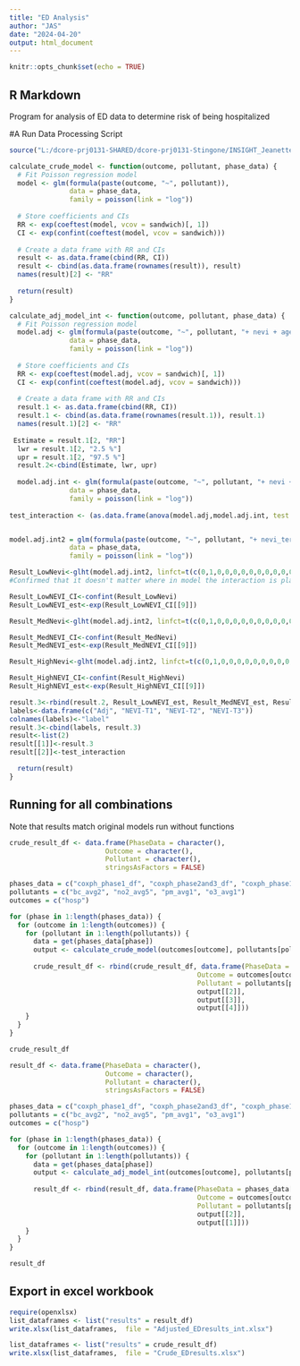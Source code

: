 ```yaml
---
title: "ED Analysis"
author: "JAS"
date: "2024-04-20"
output: html_document
---
```


```r
knitr::opts_chunk$set(echo = TRUE)
```

## R Markdown

Program for analysis of ED data to determine risk of being hospitalized

#A Run Data Processing Script
```r
source("L:/dcore-prj0131-SHARED/dcore-prj0131-Stingone/INSIGHT_Jeanette_final/Data Processing ED.RMD")
```

```r

calculate_crude_model <- function(outcome, pollutant, phase_data) {
  # Fit Poisson regression model
  model <- glm(formula(paste(outcome, "~", pollutant)), 
               data = phase_data, 
               family = poisson(link = "log"))
  
  # Store coefficients and CIs
  RR <- exp(coeftest(model, vcov = sandwich)[, 1])
  CI <- exp(confint(coeftest(model, vcov = sandwich)))
  
  # Create a data frame with RR and CIs
  result <- as.data.frame(cbind(RR, CI))
  result <- cbind(as.data.frame(rownames(result)), result)
  names(result)[2] <- "RR"
  
  return(result)
}

calculate_adj_model_int <- function(outcome, pollutant, phase_data) {
  # Fit Poisson regression model
  model.adj <- glm(formula(paste(outcome, "~", pollutant, "+ nevi + age + factor(sex) + factor(bmi_cat) + factor(smoke)+ asthma + diabetes + hyper")), 
               data = phase_data, 
               family = poisson(link = "log"))
  
  # Store coefficients and CIs
  RR <- exp(coeftest(model.adj, vcov = sandwich)[, 1])
  CI <- exp(confint(coeftest(model.adj, vcov = sandwich)))
  
  # Create a data frame with RR and CIs
  result.1 <- as.data.frame(cbind(RR, CI))
  result.1 <- cbind(as.data.frame(rownames(result.1)), result.1)
  names(result.1)[2] <- "RR"
  
 Estimate = result.1[2, "RR"]
  lwr = result.1[2, "2.5 %"]
  upr = result.1[2, "97.5 %"]
  result.2<-cbind(Estimate, lwr, upr)
  
  model.adj.int <- glm(formula(paste(outcome, "~", pollutant, "+ nevi + age + factor(sex) + factor(bmi_cat) + factor(smoke)+ asthma + diabetes + hyper", "+", pollutant, "*nevi")), 
               data = phase_data, 
               family = poisson(link = "log"))
  
test_interaction <- (as.data.frame(anova(model.adj,model.adj.int, test = "Chisq")))[2,5]


model.adj.int2 = glm(formula(paste(outcome, "~", pollutant, "+ nevi_tertiles + age + factor(sex) + factor(bmi_cat) + factor(smoke)+ asthma + diabetes + hyper", "+", pollutant, "*nevi_tertiles")), 
               data = phase_data, 
               family = poisson(link = "log"))

Result_LowNevi<-glht(model.adj.int2, linfct=t(c(0,1,0,0,0,0,0,0,0,0,0,0,0,0,0,0,0)), vcov=sandwich) #Confirmed that adding vcov=sandwich will ensure correct CIs when using confint
#Confirmed that it doesn't matter where in model the interaction is placed, the coefficients will always be at the end after all of the main effects

Result_LowNEVI_CI<-confint(Result_LowNevi)
Result_LowNEVI_est<-exp(Result_LowNEVI_CI[[9]])

Result_MedNevi<-glht(model.adj.int2, linfct=t(c(0,1,0,0,0,0,0,0,0,0,0,0,0,0,0,1,0)), vcov=sandwich) 

Result_MedNEVI_CI<-confint(Result_MedNevi)
Result_MedNEVI_est<-exp(Result_MedNEVI_CI[[9]])

Result_HighNevi<-glht(model.adj.int2, linfct=t(c(0,1,0,0,0,0,0,0,0,0,0,0,0,0,0,0,1)), vcov=sandwich) 

Result_HighNEVI_CI<-confint(Result_HighNevi)
Result_HighNEVI_est<-exp(Result_HighNEVI_CI[[9]])

result.3<-rbind(result.2, Result_LowNEVI_est, Result_MedNEVI_est, Result_HighNEVI_est)
labels<-data.frame(c("Adj", "NEVI-T1", "NEVI-T2", "NEVI-T3"))
colnames(labels)<-"label"
result.3<-cbind(labels, result.3)
result<-list(2)
result[[1]]<-result.3
result[[2]]<-test_interaction

  return(result)
}

```


## Running for all combinations 

Note that results match original models run without functions
```r
crude_result_df <- data.frame(PhaseData = character(),
                        Outcome = character(),
                        Pollutant = character(),
                        stringsAsFactors = FALSE)

phases_data = c("coxph_phase1_df", "coxph_phase2and3_df", "coxph_phase1_40cov", "coxph_phase2and3_40cov")
pollutants = c("bc_avg2", "no2_avg5", "pm_avg1", "o3_avg1")
outcomes = c("hosp") 

for (phase in 1:length(phases_data)) {
  for (outcome in 1:length(outcomes)) {
    for (pollutant in 1:length(pollutants)) {
      data = get(phases_data[phase])
      output <- calculate_crude_model(outcomes[outcome], pollutants[pollutant], data)
      
      crude_result_df <- rbind(crude_result_df, data.frame(PhaseData = phases_data[phase],
                                               Outcome = outcomes[outcome],
                                               Pollutant = pollutants[pollutant],
                                               output[[2]],
                                               output[[3]],
                                               output[[4]]))
    }
  }
}

crude_result_df

result_df <- data.frame(PhaseData = character(),
                        Outcome = character(),
                        Pollutant = character(),
                        stringsAsFactors = FALSE)

phases_data = c("coxph_phase1_df", "coxph_phase2and3_df", "coxph_phase1_40cov", "coxph_phase2and3_40cov")
pollutants = c("bc_avg2", "no2_avg5", "pm_avg1", "o3_avg1")
outcomes = c("hosp") 

for (phase in 1:length(phases_data)) {
  for (outcome in 1:length(outcomes)) {
    for (pollutant in 1:length(pollutants)) {
      data = get(phases_data[phase])
      output <- calculate_adj_model_int(outcomes[outcome], pollutants[pollutant], data)
      
      result_df <- rbind(result_df, data.frame(PhaseData = phases_data[phase],
                                               Outcome = outcomes[outcome],
                                               Pollutant = pollutants[pollutant],
                                               output[[2]],
                                               output[[1]]))
    }
  }
}

result_df
```

## Export in excel workbook

```r
require(openxlsx)
list_dataframes <- list("results" = result_df)
write.xlsx(list_dataframes,  file = "Adjusted_EDresults_int.xlsx")

list_dataframes <- list("results" = crude_result_df)
write.xlsx(list_dataframes,  file = "Crude_EDresults.xlsx")
```
